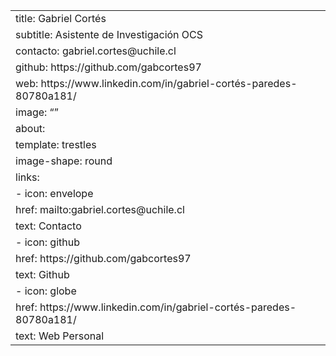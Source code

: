 ---
title: Gabriel Cortés
subtitle: Asistente de Investigación OCS
contacto: gabriel.cortes@uchile.cl
github: https://github.com/gabcortes97
web: https://www.linkedin.com/in/gabriel-cortés-paredes-80780a181/
image: ""
about:
  template: trestles
  image-shape: round
  links:
    - icon: envelope
      href: mailto:gabriel.cortes@uchile.cl
      text: Contacto
    - icon: github
      href: https://github.com/gabcortes97
      text: Github
    - icon: globe
      href: https://www.linkedin.com/in/gabriel-cortés-paredes-80780a181/
      text: Web Personal
---